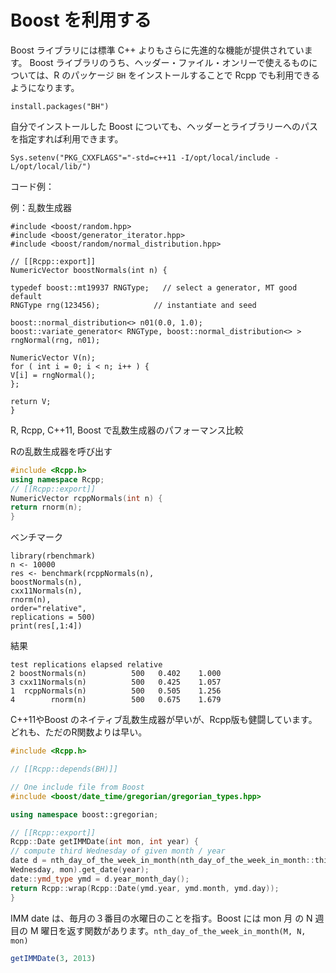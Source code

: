 # Boost を利用する

Boost ライブラリには標準 C++ よりもさらに先進的な機能が提供されています。
Boost ライブラリのうち、ヘッダー・ファイル・オンリーで使えるものについては、R のパッケージ `BH` をインストールすることで Rcpp でも利用できるようになります。

```
install.packages("BH")
```

自分でインストールした Boost についても、ヘッダーとライブラリーへのパスを指定すれば利用できます。

```
Sys.setenv("PKG_CXXFLAGS"="-std=c++11 -I/opt/local/include -L/opt/local/lib/")
```



コード例：


例：乱数生成器

```
#include <boost/random.hpp>
#include <boost/generator_iterator.hpp>
#include <boost/random/normal_distribution.hpp>

// [[Rcpp::export]]
NumericVector boostNormals(int n) {

typedef boost::mt19937 RNGType;   // select a generator, MT good default
RNGType rng(123456);			// instantiate and seed

boost::normal_distribution<> n01(0.0, 1.0);
boost::variate_generator< RNGType, boost::normal_distribution<> > rngNormal(rng, n01);

NumericVector V(n);
for ( int i = 0; i < n; i++ ) {
V[i] = rngNormal();
};

return V;
}
```

R, Rcpp, C++11, Boost で乱数生成器のパフォーマンス比較


Rの乱数生成器を呼び出す

```cpp
#include <Rcpp.h>
using namespace Rcpp;
// [[Rcpp::export]]
NumericVector rcppNormals(int n) {
return rnorm(n);
}
```

ベンチマーク

```
library(rbenchmark)
n <- 10000
res <- benchmark(rcppNormals(n),
boostNormals(n),
cxx11Normals(n),
rnorm(n),
order="relative",
replications = 500)
print(res[,1:4])
```

結果

```
test replications elapsed relative
2 boostNormals(n)          500   0.402    1.000
3 cxx11Normals(n)          500   0.425    1.057
1  rcppNormals(n)          500   0.505    1.256
4        rnorm(n)          500   0.675    1.679
```

C++11やBoost のネイティブ乱数生成器が早いが、Rcpp版も健闘しています。どれも、ただのR関数よりは早い。


```cpp
#include <Rcpp.h>

// [[Rcpp::depends(BH)]]

// One include file from Boost
#include <boost/date_time/gregorian/gregorian_types.hpp>

using namespace boost::gregorian;

// [[Rcpp::export]]
Rcpp::Date getIMMDate(int mon, int year) {
// compute third Wednesday of given month / year
date d = nth_day_of_the_week_in_month(nth_day_of_the_week_in_month::third,
Wednesday, mon).get_date(year);
date::ymd_type ymd = d.year_month_day();
return Rcpp::wrap(Rcpp::Date(ymd.year, ymd.month, ymd.day));
}
```
IMM date は、毎月の３番目の水曜日のことを指す。Boost には mon 月 の N 週目の M 曜日を返す関数があります。`nth_day_of_the_week_in_month(M, N, mon)`

```r
getIMMDate(3, 2013)
```




